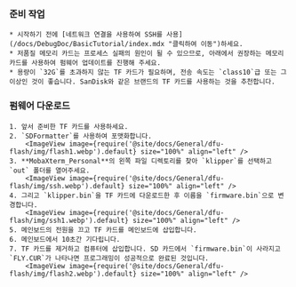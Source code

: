 ### 준비 작업

    * 시작하기 전에 [네트워크 연결을 사용하여 SSH를 사용](/docs/DebugDoc/BasicTutorial/index.mdx "클릭하여 이동")하세요.
    * 저품질 메모리 카드는 프로세스 실패의 원인이 될 수 있으므로, 아래에서 권장하는 메모리 카드를 사용하여 펌웨어 업데이트를 진행해 주세요.
    * 용량이 `32G`를 초과하지 않는 TF 카드가 필요하며, 전송 속도는 `class10`급 또는 그 이상인 것이 좋습니다. SanDisk와 같은 브랜드의 TF 카드를 사용하는 것을 추천합니다.

### 펌웨어 다운로드

    1. 앞서 준비한 TF 카드를 사용하세요.
    2. `SDFormatter`를 사용하여 포맷화합니다.
        <ImageView image={require('@site/docs/General/dfu-flash/img/flash1.webp').default} size="100%" align="left" />
    3. **MobaXterm_Personal**의 왼쪽 파일 디렉토리를 찾아 `klipper`를 선택하고 `out` 폴더를 열어주세요.
        <ImageView image={require('@site/docs/General/dfu-flash/img/ssh.webp').default} size="100%" align="left" />
    4. 그리고 `klipper.bin`을 TF 카드에 다운로드한 후 이름을 `firmware.bin`으로 변경합니다.
        <ImageView image={require('@site/docs/General/dfu-flash/img/ssh1.webp').default} size="100%" align="left" />
    5. 메인보드의 전원을 끄고 TF 카드를 메인보드에 삽입합니다.
    6. 메인보드에서 10초간 기다립니다.
    7. TF 카드를 제거하고 컴퓨터에 삽입합니다. SD 카드에서 `firmware.bin`이 사라지고 `FLY.CUR`가 나타나면 프로그래밍이 성공적으로 완료된 것입니다.
        <ImageView image={require('@site/docs/General/dfu-flash/img/flash2.webp').default} size="100%" align="left" />